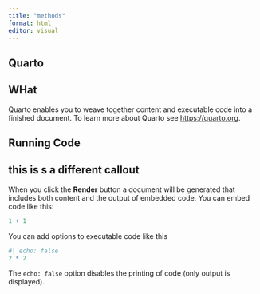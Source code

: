 ```yaml
---
title: "methods"
format: html
editor: visual
---
```


## Quarto

<!--# THIS IS MY COMMENT -->

::: callout-important
## WHat

Quarto enables you to weave together content and executable code into a finished document. To learn more about Quarto see <https://quarto.org>.
:::

## Running Code

::: callout-tip
## this is s a different callout
:::

::: {.callout-note appearance="simple"}
:::

When you click the **Render** button a document will be generated that includes both content and the output of embedded code. You can embed code like this:

```r
1 + 1
```

You can add options to executable code like this

```r
#| echo: false
2 * 2
```

The `echo: false` option disables the printing of code (only output is displayed).
